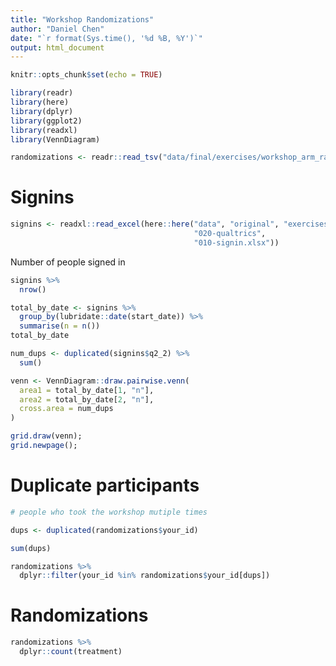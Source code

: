 ```yaml
---
title: "Workshop Randomizations"
author: "Daniel Chen"
date: "`r format(Sys.time(), '%d %B, %Y')`"
output: html_document
---
```


```r
knitr::opts_chunk$set(echo = TRUE)

library(readr)
library(here)
library(dplyr)
library(ggplot2)
library(readxl)
library(VennDiagram)

randomizations <- readr::read_tsv("data/final/exercises/workshop_arm_randomizations.tsv")
```

# Signins

```r
signins <- readxl::read_excel(here::here("data", "original", "exercises",
                                         "020-qualtrics",
                                         "010-signin.xlsx"))
```

Number of people signed in

```r
signins %>%
  nrow()
```

```r
total_by_date <- signins %>%
  group_by(lubridate::date(start_date)) %>%
  summarise(n = n())
total_by_date
```

```r
num_dups <- duplicated(signins$q2_2) %>%
  sum()
```


```r
venn <- VennDiagram::draw.pairwise.venn(
  area1 = total_by_date[1, "n"],
  area2 = total_by_date[2, "n"],
  cross.area = num_dups
)

grid.draw(venn);
grid.newpage();
```

# Duplicate participants

```r
# people who took the workshop mutiple times

dups <- duplicated(randomizations$your_id)

sum(dups)
```

```r
randomizations %>%
  dplyr::filter(your_id %in% randomizations$your_id[dups])

```

# Randomizations

```r
randomizations %>%
  dplyr::count(treatment)
```
